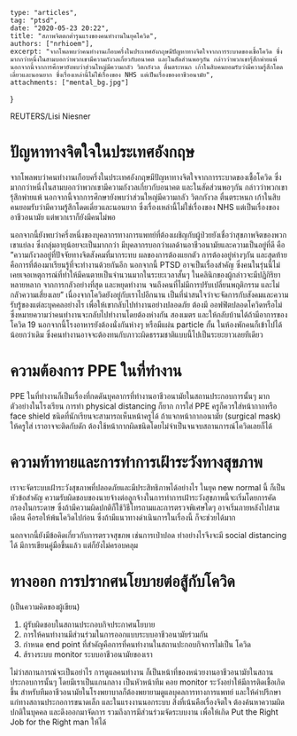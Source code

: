 
	type: "articles",
	tag: "ptsd",
	date: "2020-05-23 20:22",
    title: "สภาพจิตตกต่ำรุนแรงของคนทำงานในยุคโควิด",
    authors: ["nrhioem"],
	excerpt: "จากโพลพบว่าคนทำงานเกือบครึ่งในประเทศอังกฤษมีปัญหาทางจิตใจจากการระบาดของเชื้อโควิด ซึ่งมากกว่าหนึ่งในสามบอกว่าพวกเขามีความกังวลเกี่ยวกับอนาคต และในสัดส่วนพอๆกัน กล่าวว่าพวกเขารุ้สึกพ่ายแพ้ นอกจากนี้จากการศึกษายังพบว่าส่วนใหญ่มีความกลัว วิตกกังวล ตื่นตระหนก เก้าในสิบคนยอมรับว่ามีความรู้สึกโดดเดี่ยวและนอนยาก ซึ่งเรื่องเหล่านี้ไม่ใช่เรื่องของ NHS แต่เป็นเรื่องของอาชีวอนามัย",
	attachments: ["mental_bg.jpg"]
}

<div style={{fontSize:`14px`, margin:`-1em 0 2em 0`}}>REUTERS/Lisi Niesner</div>

# ปัญหาทางจิตใจในประเทศอังกฤษ
จากโพลพบว่าคนทำงานเกือบครึ่งในประเทศอังกฤษมีปัญหาทางจิตใจจากการระบาดของเชื้อโควิด ซึ่งมากกว่าหนึ่งในสามบอกว่าพวกเขามีความกังวลเกี่ยวกับอนาคต และในสัดส่วนพอๆกัน กล่าวว่าพวกเขารุ้สึกพ่ายแพ้ นอกจากนี้จากการศึกษายังพบว่าส่วนใหญ่มีความกลัว วิตกกังวล ตื่นตระหนก เก้าในสิบคนยอมรับว่ามีความรู้สึกโดดเดี่ยวและนอนยาก ซึ่งเรื่องเหล่านี้ไม่ใช่เรื่องของ NHS แต่เป็นเรื่องของอาชีวอนามัย แต่พวกเราก็ยังมีคนไม่พอ

นอกจากนี้ยังพบว่าครึ่งหนึ่งของบุคลากรทางการแพทย์ที่ต้องเผชิญกับผู้ป่วยยังเชื่อว่าสุขภาพจิตของพวกเขาแย่ลง ซึ่งกลุ่มอายุน้อยจะเป็นมากกว่า มีบุคลากรบอกว่าผลด้านอาชีวอนามัยและความเป็นอยู่ที่ดี คือ ”ความกังวลอยู่ที่ปัจจัยทางจิตสังคมที่มากระทบ ผลของการต้องแยกตัว การต้องอยู่ห่างๆกัน และสุดท้ายคือการที่ต้องมาเรียนรู้ที่จะทำงานด้วยกันอีก นอกจากนี้ PTSD อาจเป็นเรื่องสำคัญ ซึ่งคนในรุ่นนี้ไม่เคยเจอเหตุการณ์ที่ทำให้มีคนตายเป็นจำนวนมากในระยะเวลาสั้นๆ ในคลินิกของผู้กล่าวจะมีปฏิกิริยาหลายหลาก จากการกลัวอย่างที่สุด และหยุดทำงาน จนถึงคนที่ไม่มีการปรับเปลี่ยนพฤติกรรม และไม่กลัวความเสี่ยงเลย” เนื่องจากโควิดยังอยู่กับเราไปอีกนาน เป็นที่น่าสนใจว่าจะจัดการกับสังคมและความรับรู้ของแต่ละบุคคลอย่างไร เพื่อให้เขากลับไปทำงานอย่างปลอดภัย ต้องมี ออฟฟิตปลอดโควิดหรือไม่ ซึ่งหมายความว่าคนทำงานจะกลับไปทำงานโดยต้องห่างกัน สองเมตร และให้กลับบ้านได้ถ้ามีอาการของ โควิด 19 นอกจากนี้โรงอาหารยังต้องนั่งกันห่างๆ หรือมีแผ่น particle กั้น ในห้องพักคนก็เข้าไปได้น้อยกว่าเดิม ซึ่งคนทำงานอาจจะต้องทนกับภาวะผิดธรรมชาติแบบนี้ไปเป็นระยะยาวเลยทีเดียว

# ความต้องการ PPE ในที่ทำงาน
PPE ในที่ทำงานก็เป็นเรื่องที่กดดันบุคลากรที่ทำงานอาชีวอนามัยในสถานประกอบการนั้นๆ มาก
ตัวอย่างในโรงเรียน การทำ physical distancing ก็ยาก การใส่ PPE ครูก็ควรใส่หน้ากากหรือ face shield ชนิดที่นักเรียนจะสามารถเห็นหน้าครูได้ ถ้าแจกหน้ากากอนามัย (surgical mask) ให้ครูใส่ เราอาจจะติดกับดัก ต้องใช้หน้ากากผิดชนิดโดยไม่จำเป็นจนจบสถานการณ์โควิดเลยก็ได้

# ความท้าทายและการทำการเฝ้าระวังทางสุขภาพ
เราจะจัดระบบเฝ้าระวังสุขภาพที่ปลอดภัยและมีประสิทธิภาพได้อย่างไร ในยุค new normal นี้ ก็เป็นหัวข้อสำคัญ ความรับผิดชอบของนายจ้างต่อลูกจ้างในการทำการเฝ้าระวังสุขภาพนี้จะเริ่มโดยการคัดกรองในกระดาษ ซึ่งถ้ามีความผิดปกติก็ใช้วิธีโทรถามและการตรวจพิเศษใดๆ อาจเริ่มภายหลังไปสามเดือน คือรอให้พ้นโควิดไปก่อน ซึ่งถ้ามีแนวทางดำเนินการในเรื่องนี้ ก็จะช่วยได้มาก

นอกจากนี้ยังมีข้อคิดเกี่ยวกับการตรวจสุขภพ เช่นการเป่าปอด ทำอย่างไรจึงจะมี social distancing ได้ มีการเขียนคู่มือขึ้นแล้ว แต่ก็ยังไม่ครอบคลุม

# ทางออก การปรากศนโยบายต่อสู้กับโควิด
(เป็นความคิดของผู้เขียน)
1. ผู้รับผิดชอบในสถานประกอบกิจประกาศนโยบาย
2. การให้คนทำงานมีส่วนร่วมในการออกแบบระบบอาชีวอนามัยร่วมกัน
3. กำหนด end point ที่สำคัญคือการที่คนทำงานในสถานปะกอบกิจการไม่เป็น โควิด
4. ส้รางระบบ monitor ระบบอาชีวอนามัยของเรา

ไม่ว่าสถานการณ์จะเป็นอย่าไร การดูแลคนทำงาน ก็เป็นหน้าที่ของหน่วยงานอาชีวอนามัยในสถานประกอบการนั้นๆ โดยมีเราเป็นแกนกลาง เป็นหัวหน้าทีม คอย monitor ระวังอย่าให้มีการติดเชื้อเกิดขึ้น สำหรับทีมอาชีวอนามัยในโรงพยาบาลก็ต้องพยายามดูแลบุคลการทางการแพทย์ และให้คำปรึกษาแก่ทางสถานประกอการขนาดเล็ก และในแรงงานนอกระบบ สิ่งที่เน้นคือเรื่องจิตใจ ต้องค้นหาความผิดปกติในบุคคล และดึงออกมาจัดการ รวมถึงการมีส่วนร่วมจัดระบบงาน เพื่อให้เกิด Put the Right Job for the Right man ให้ได้